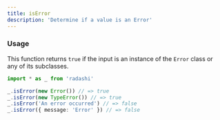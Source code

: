 ```yaml
---
title: isError
description: 'Determine if a value is an Error'
---
```


### Usage

This function returns `true` if the input is an instance of the `Error` class or any of its subclasses.

```ts
import * as _ from 'radashi'

_.isError(new Error()) // => true
_.isError(new TypeError()) // => true
_.isError('An error occurred') // => false
_.isError({ message: 'Error' }) // => false
```
